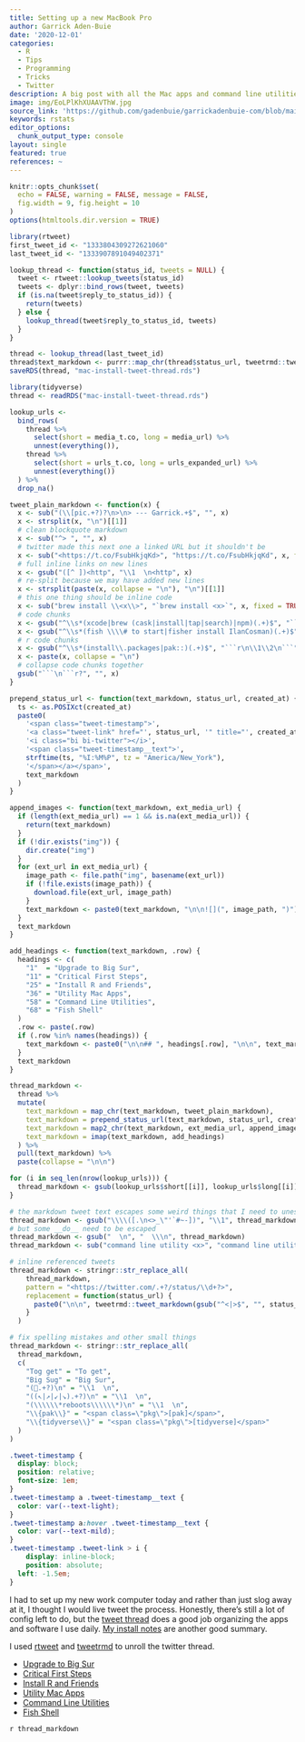 ```yaml
---
title: Setting up a new MacBook Pro
author: Garrick Aden-Buie
date: '2020-12-01'
categories:
  - R
  - Tips
  - Programming
  - Tricks
  - Twitter
description: A big post with all the Mac apps and command line utilities I use everyday.
image: img/EoLPlKhXUAAVThW.jpg
source_link: 'https://github.com/gadenbuie/garrickadenbuie-com/blob/main/content/blog/2020/setting-up-a-new-macbook-pro/index.Rmarkdown'
keywords: rstats
editor_options:
  chunk_output_type: console
layout: single
featured: true
references: ~
---
```


<!-- Links -->
[pak]: https://pak.r-lib.org
[tidyverse]: https://tidyverse.org

```r
knitr::opts_chunk$set(
  echo = FALSE, warning = FALSE, message = FALSE,
  fig.width = 9, fig.height = 10
)
options(htmltools.dir.version = TRUE)

```

```r
library(rtweet)
first_tweet_id <- "1333804309272621060"
last_tweet_id <- "1333907891049402371"

lookup_thread <- function(status_id, tweets = NULL) {
  tweet <- rtweet::lookup_tweets(status_id)
  tweets <- dplyr::bind_rows(tweet, tweets)
  if (is.na(tweet$reply_to_status_id)) {
    return(tweets)
  } else {
    lookup_thread(tweet$reply_to_status_id, tweets)
  }
}

thread <- lookup_thread(last_tweet_id)
thread$text_markdown <- purrr::map_chr(thread$status_url, tweetrmd::tweet_markdown)
saveRDS(thread, "mac-install-tweet-thread.rds")
```

```r
library(tidyverse)
thread <- readRDS("mac-install-tweet-thread.rds")

lookup_urls <-
  bind_rows(
    thread %>%
      select(short = media_t.co, long = media_url) %>%
      unnest(everything()),
    thread %>%
      select(short = urls_t.co, long = urls_expanded_url) %>%
      unnest(everything())
  ) %>%
  drop_na()

tweet_plain_markdown <- function(x) {
  x <- sub("(\\[pic.+?)?\n>\n> --- Garrick.+$", "", x)
  x <- strsplit(x, "\n")[[1]]
  # clean blockquote markdown
  x <- sub("^> ", "", x)
  # twitter made this next one a linked URL but it shouldn't be
  x <- sub("<https://t.co/FsubHkjqKd>", "https://t.co/FsubHkjqKd", x, fixed = TRUE)
  # full inline links on new lines
  x <- gsub("([^ ])<http", "\\1  \n<http", x)
  # re-split because we may have added new lines
  x <- strsplit(paste(x, collapse = "\n"), "\n")[[1]]
  # this one thing should be inline code
  x <- sub("brew install \\<x\\>", "`brew install <x>`", x, fixed = TRUE)
  # code chunks
  x <- gsub("^\\s*(xcode|brew (cask|install|tap|search)|npm)(.+)$", "```\n\\1\\3\n```", x)
  x <- gsub("^\\s*(fish \\\\# to start|fisher install IlanCosman)(.+)$", "```\n\\1\\2\n```", x)
  # r code chunks
  x <- gsub("^\\s*(install\\.packages|pak::)(.+)$", "```r\n\\1\\2\n```", x)
  x <- paste(x, collapse = "\n")
  # collapse code chunks together
  gsub("```\n```r?", "", x)
}

prepend_status_url <- function(text_markdown, status_url, created_at) {
  ts <- as.POSIXct(created_at)
  paste0(
    '<span class="tweet-timestamp">',
    '<a class="tweet-link" href="', status_url, '" title="', created_at, '" target="_blank" rel="noopener noreferrer">',
    '<i class="bi bi-twitter"></i>',
    '<span class="tweet-timestamp__text">',
    strftime(ts, "%I:%M%P", tz = "America/New_York"),
    '</span></a></span>',
    text_markdown
  )
}

append_images <- function(text_markdown, ext_media_url) {
  if (length(ext_media_url) == 1 && is.na(ext_media_url)) {
    return(text_markdown)
  }
  if (!dir.exists("img")) {
    dir.create("img")
  }
  for (ext_url in ext_media_url) {
    image_path <- file.path("img", basename(ext_url))
    if (!file.exists(image_path)) {
      download.file(ext_url, image_path)
    }
    text_markdown <- paste0(text_markdown, "\n\n![](", image_path, ")")
  }
  text_markdown
}

add_headings <- function(text_markdown, .row) {
  headings <- c(
    "1"  = "Upgrade to Big Sur",
    "11" = "Critical First Steps",
    "25" = "Install R and Friends",
    "36" = "Utility Mac Apps",
    "58" = "Command Line Utilities",
    "68" = "Fish Shell"
  )
  .row <- paste(.row)
  if (.row %in% names(headings)) {
    text_markdown <- paste0("\n\n## ", headings[.row], "\n\n", text_markdown)
  }
  text_markdown
}

thread_markdown <-
  thread %>%
  mutate(
    text_markdown = map_chr(text_markdown, tweet_plain_markdown),
    text_markdown = prepend_status_url(text_markdown, status_url, created_at),
    text_markdown = map2_chr(text_markdown, ext_media_url, append_images),
    text_markdown = imap(text_markdown, add_headings)
  ) %>%
  pull(text_markdown) %>%
  paste(collapse = "\n\n")

for (i in seq_len(nrow(lookup_urls))) {
  thread_markdown <- gsub(lookup_urls$short[[i]], lookup_urls$long[[i]], thread_markdown, fixed = TRUE)
}

# the markdown tweet text escapes some weird things that I need to unescape
thread_markdown <- gsub("\\\\([.\n<>_\"'`#~-])", "\\1", thread_markdown)
# but some __do__ need to be escaped
thread_markdown <- gsub("  \n", "  \\\n", thread_markdown)
thread_markdown <- sub("command line utility <x>", "command line utility `<x>`", thread_markdown)

# inline referenced tweets
thread_markdown <- stringr::str_replace_all(
    thread_markdown,
    pattern = "<https://twitter.com/.+?/status/\\d+?>",
    replacement = function(status_url) {
      paste0("\n\n", tweetrmd::tweet_markdown(gsub("^<|>$", "", status_url)), "\n")
    }
  )

# fix spelling mistakes and other small things
thread_markdown <- stringr::str_replace_all(
  thread_markdown,
  c(
    "Tog get" = "To get",
    "Big Sug" = "Big Sur",
    "(🍎.+?)\n" = "\\1  \n",
    "((↖️|↗️|↙️|↘️).+?)\n" = "\\1  \n",
    "(\\\\\\*reboots\\\\\\*)\n" = "\\1  \n",
    "\\{pak\\}" = "<span class=\"pkg\">[pak]</span>",
    "\\{tidyverse\\}" = "<span class=\"pkg\">[tidyverse]</span>"
  )
)
```

```css
.tweet-timestamp {
  display: block;
  position: relative;
  font-size: 1em;
}
.tweet-timestamp a .tweet-timestamp__text {
  color: var(--text-light);
}
.tweet-timestamp a:hover .tweet-timestamp__text {
  color: var(--text-mild);
}
.tweet-timestamp .tweet-link > i {
	display: inline-block;
	position: absolute;
  left: -1.5em;
}
```

::: lead

I had to set up my new work computer today and rather than just slog away at it, I thought I would live tweet the process.
Honestly, there's still a lot of config left to do, but the [tweet thread](https://twitter.com/grrrck/status/1333804309272621060) does a good job organizing the apps and software I use daily.
[My install notes](https://gist.github.com/gadenbuie/a14cab3d075901d8b25cbaf9e1f1fa7d) are another good summary.

I used [rtweet](https://docs.ropensci.org/rtweet) and [tweetrmd](https://github.com/gadenbuie/tweetrmd) to unroll the twitter thread.

- [Upgrade to Big Sur](#upgrade-to-big-sur)
- [Critical First Steps](#critical-first-steps)
- [Install R and Friends](#install-r-and-friends)
- [Utility Mac Apps](#utility-mac-apps)
- [Command Line Utilities](#command-line-utilities)
- [Fish Shell](#fish-shell)

:::


::: thread

`r thread_markdown`

:::